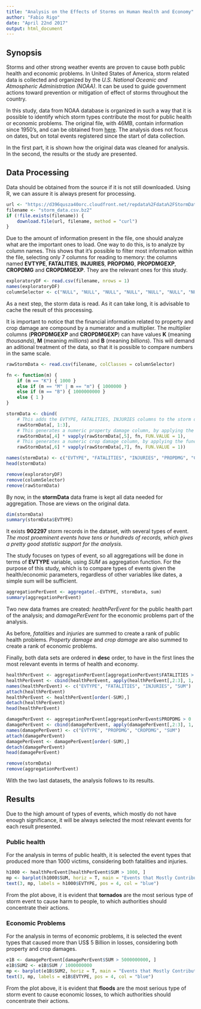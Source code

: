 ```yaml
---
title: "Analysis on the Effects of Storms on Human Health and Economy"
author: "Fabio Rigo"
date: "April 22nd 2017"
output: html_document
---
```


## Synopsis

Storms and other strong weather events are proven to cause both public health and economic problems. In United States of America, storm related data is collected and organized by the *U.S. National Oceanic and Atmospheric Administration (NOAA)*. It can be used to guide government actions toward prevention or mitigation of effect of storms throughout the country. 

In this study, data from NOAA database is organized in such a way that it is possible to identify which storm types contribute the most for public health or economic problems. The original file, with 46MB, contain information since 1950's, and can be obtained from [here](https://d396qusza40orc.cloudfront.net/repdata%2Fdata%2FStormData.csv.bz2). The analysis does not focus on dates, but on total events registered since the start of data collection. 

In the first part, it is shown how the original data was cleaned for analysis. In the second, the results or the study are presented.  

## Data Processing

Data should be obtained from the source if it is not still downloaded. Using R, we can assure it is always present for processing. 

```r
url <- "https://d396qusza40orc.cloudfront.net/repdata%2Fdata%2FStormData.csv.bz2"
filename <- "storm_data.csv.bz2"
if (!file.exists(filename)) {
    download.file(url, filename, method = "curl")
}
```

Due to the amount of information present in the file, one should analyze what are the important ones to load. One way to do this, is to analyze by column names. This shows that it's possible to filter most information within the file, selecting only 7 columns for reading to memory: the columns named **EVTYPE**, **FATALITIES**, **INJURIES**, **PROPDMG**, **PROPDMGEXP**, **CROPDMG** and **CROPDMGEXP**. They are the relevant ones for this study. 

```r
exploratoryDF <- read.csv(filename, nrows = 1)
names(exploratoryDF)
columnSelector <- c("NULL", "NULL", "NULL", "NULL", "NULL", "NULL", "NULL", NA, "NULL", "NULL", "NULL", "NULL", "NULL", "NULL", "NULL", "NULL", "NULL", "NULL", "NULL", "NULL", "NULL", "NULL", NA, NA, NA, NA, NA, NA, "NULL", "NULL", "NULL", "NULL", "NULL", "NULL", "NULL", "NULL", "NULL")
```

As a next step, the storm data is read. As it can take long, it is advisable to cache the result of this processing.

It is important to notice that the financial information related to property and crop damage are compound by a numerator and a multiplier. The multiplier columns (**PROPDMGEXP** and **CROPDMGEXP**) can have values **K** (meaning *thousands*), **M** (meaning *millions*) and **B** (meaning *billions*). This will demand an aditional treatment of the data, so that it is possible to compare numbers in the same scale. 

```r
rawStormData <- read.csv(filename, colClasses = columnSelector)

fn <- function(m) {
    if (m == "K") { 1000 } 
    else if (m == "M" | m == "m") { 1000000 } 
    else if (m == "B") { 1000000000 }
    else { 1 }
}

stormData <- cbind(
    # This adds the EVTYPE, FATALITIES, INJURIES columns to the storm data frame "as is"
    rawStormData[, 1:3], 
    # This generates a numeric property damage column, by applying the function that translates K, M, B to 1000, 1000000, 1000000000 at all records
    rawStormData[,4] * vapply(rawStormData[,5], fn, FUN.VALUE = 1), 
    # This generates a numeric crop damage column, by applying the function that translates K, M, B to 1000, 1000000, 1000000000 at all records
    rawStormData[,6] * vapply(rawStormData[,7], fn, FUN.VALUE = 1))

names(stormData) <- c("EVTYPE", "FATALITIES", "INJURIES", "PROPDMG", "CROPDMG")
head(stormData)
```

```r
remove(exploratoryDF)
remove(columnSelector)
remove(rawStormData)
```

By now, in the **stormData** data frame is kept all data needed for aggregation. Those are views on the original data. 

```r
dim(stormData)
summary(stormData$EVTYPE)
```

It exists **902297** storm records in the dataset, with several types of event. *The most proeminent events have tens or hundreds of records, which gives a pretty good statistic support for the analysis.* 

The study focuses on types of event, so all aggregations will be done in terms of **EVTYPE** variable, using *SUM* as aggregation function. For the purpose of this study, which is to compare types of events given the health/economic parameters, regardless of other variables like dates, a simple sum will be sufficient. 

```r
aggregationPerEvent <- aggregate(.~EVTYPE, stormData, sum)
summary(aggregationPerEvent)
```

Two new data frames are created: *healthPerEvent* for the public health part of the analysis; and *damagePerEvent* for the economic problems part of the analysis. 

As before, *fatalities* and *injuries* are summed to create a rank of public health problems. *Property damage* and *crop damage* are also summed to create a rank of economic problems. 

Finally, both data sets are ordered in **desc** order, to have in the first lines the most relevant events in terms of health and economy. 

```r
healthPerEvent <- aggregationPerEvent[aggregationPerEvent$FATALITIES > 0 | aggregationPerEvent$INJURIES > 0, 1:3]
healthPerEvent <- cbind(healthPerEvent, apply(healthPerEvent[,2:3], 1, sum))
names(healthPerEvent) <- c("EVTYPE", "FATALITIES", "INJURIES", "SUM")
attach(healthPerEvent)
healthPerEvent <- healthPerEvent[order(-SUM),]
detach(healthPerEvent)
head(healthPerEvent)

damagePerEvent <- aggregationPerEvent[aggregationPerEvent$PROPDMG > 0 | aggregationPerEvent$CROPDMG > 0, c(1, 4, 5)]
damagePerEvent <- cbind(damagePerEvent, apply(damagePerEvent[,2:3], 1, sum))
names(damagePerEvent) <- c("EVTYPE", "PROPDMG", "CROPDMG", "SUM")
attach(damagePerEvent)
damagePerEvent <- damagePerEvent[order(-SUM),]
detach(damagePerEvent)
head(damagePerEvent)
```

```r
remove(stormData)
remove(aggregationPerEvent)
```

With the two last datasets, the analysis follows to its results. 


## Results

Due to the high amount of types of events, which mostly do not have enough significance, it will be always selected the most relevant events for each result presented. 

### Public health

For the analysis in terms of public health, it is selected the event types that produced more than 1000 victims, considering both fatalities and injuries. 

```r
h1000 <- healthPerEvent[healthPerEvent$SUM > 1000, ]
mp <- barplot(h1000$SUM, horiz = T, main = "Events that Mostly Contribute to Public Health Problems", xlab = "Fatalities / Injuries", ylab = "Storm Event")
text(3, mp, labels = h1000$EVTYPE, pos = 4, col = "blue")
```

From the plot above, it is evident that **tornados** are the most serious type of storm event to cause harm to people, to which authorities should concentrate their actions. 


### Economic Problems

For the analysis in terms of economic problems, it is selected the event types that caused more than US$ 5 Billion in losses, considering both property and crop damages. 

```r
e1B <- damagePerEvent[damagePerEvent$SUM > 5000000000, ]
e1B$SUM2 <- e1B$SUM / 1000000000
mp <- barplot(e1B$SUM2, horiz = T, main = "Events that Mostly Contribute to Economic Problems", xlab = "Billion Dollars", ylab = "Storm Event")
text(3, mp, labels = e1B$EVTYPE, pos = 4, col = "blue")
```

From the plot above, it is evident that **floods** are the most serious type of storm event to cause economic losses, to which authorities should concentrate their actions. 

